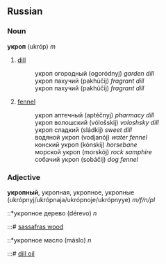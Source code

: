 ==Russian==
===Noun===
'''укроп''' (ukróp) ''m''

# [[dill]]
#:укроп огородный (ogoródnyj) ''garden dill''
#:укроп пахучий (pakhúčij) ''fragrant dill''
#:укроп пахучий (pakhúčij) ''fragrant dill''
# [[fennel]]
#:укроп аптечный (aptéčnyj) ''pharmacy dill''
#:укроп волошский (vólošskij) ''voloshsky dill''
#:укроп сладкий (sládkij) ''sweet dill''
#:водяной укроп (vodjanój) ''water fennel''
#:конский укроп (kónskij) ''horsebane''
#:морской укроп (morskój) ''rock samphire''
#:собачий укроп (sobáčij) ''dog fennel''

===Adjective===
'''укропный''', укропная, укропное, укропные (ukrópnyj/ukrópnaja/ukrópnoje/ukrópnyye) ''m/f/n/pl''

::*укропное дерево (dérevo) ''n''
:::# [[sassafras wood]]

::*укропное масло (máslo) ''n''
:::# [[dill oil]]